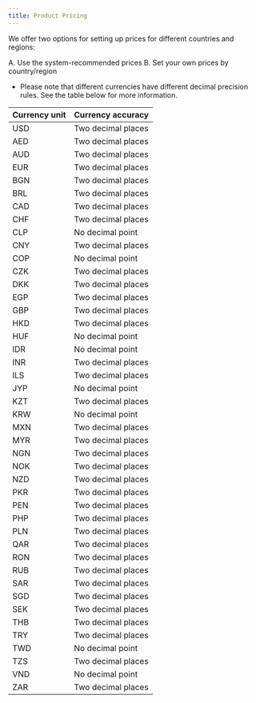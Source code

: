 ```yaml
---
title: Product Pricing
---
```


<head>
  <meta name="robots" content="noindex" />
</head>

We offer two options for setting up prices for different countries and regions:

A. Use the system-recommended prices
B. Set your own prices by country/region

* Please note that different currencies have different decimal precision rules. See the table below for more information.

|  Currency unit  | Currency accuracy | 
|  ----  | ----  |
|  USD |  Two decimal places  | 
|  AED |  Two decimal places  | 
|  AUD |  Two decimal places  | 
|  EUR |  Two decimal places  | 
|  BGN |  Two decimal places  | 
|  BRL |  Two decimal places  | 
|  CAD |  Two decimal places  | 
|  CHF |  Two decimal places  | 
|  CLP |  No decimal point  | 
|  CNY |  Two decimal places  | 
|  COP |  No decimal point  | 
|  CZK |  Two decimal places  | 
|  DKK |  Two decimal places  | 
|  EGP |  Two decimal places  | 
|  GBP |  Two decimal places  | 
|  HKD |  Two decimal places  | 
|  HUF |  No decimal point  | 
|  IDR |  No decimal point  | 
|  INR |  Two decimal places  | 
|  ILS |  Two decimal places  | 
|  JYP |  No decimal point  | 
|  KZT |  Two decimal places  | 
|  KRW |  No decimal point  | 
|  MXN |  Two decimal places  | 
|  MYR |  Two decimal places  | 
|  NGN |  Two decimal places  | 
|  NOK |  Two decimal places  | 
|  NZD |  Two decimal places  | 
|  PKR |  Two decimal places  | 
|  PEN |  Two decimal places  | 
|  PHP |  Two decimal places  | 
|  PLN |  Two decimal places  | 
|  QAR |  Two decimal places  | 
|  RON |  Two decimal places  | 
|  RUB |  Two decimal places  | 
|  SAR |  Two decimal places  | 
|  SGD |   Two decimal places | 
|  SEK |  Two decimal places  | 
|  THB |  Two decimal places  | 
|  TRY |  Two decimal places  | 
|  TWD |  No decimal point  | 
|  TZS |  Two decimal places  | 
|  VND |  No decimal point  | 
|  ZAR |  Two decimal places  | 